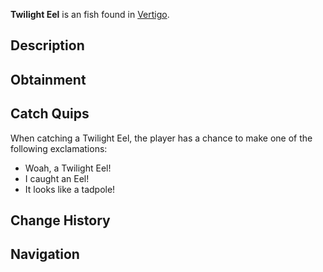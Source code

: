 {{FishInfobox
|image          = Twilight Eel.png
|rarity         = Uncommon
|sea            = First Sea
|location       = [[Vertigo]]
|sublocation    = 
|sources        = Fishing Rod
|radar_location = 
|xp             = 100
|weather        = 
|time           = 
|season         = Winter
|bait           = Insect
|base_weight    = 20
|base_value     = 90
|weight_range   = 10
|base_chance    = 70
|base_resil     = 40
}}
'''Twilight Eel''' is an {{Rarity|Uncommon}} fish found in [[Vertigo]].

== Description ==
{{Description|The Twilight Eel, whilst resembling a giant tadpole, is an Eel. Twilight Eels are extremely slimy, and use the bulb on their head to attract prey.|Bestiary Entry}}

== Obtainment ==
{{Description|Found in Vertigo's Dip.|Bestiary Hint}}
{{Fish Availability|
Vertigo/Vertigos Dip
|top_rods      = 
Trident Rod\265106.65\145219.69;
Leviathan's Fang Rod\256625.6\227354.13;
Free Spirit Rod\242488.38\144296.67;
No-Life Rod\215639.69\200950.34;
Azure Of Lagoon\212787.46\137727.22;
Flimsy Rod\174992.12\174992.12;
Resourceful Rod\162892.71\122643.53;
Buddy Bond Rod\115657.38\95139.92;
Seraphic Rod\197426.71\197426.71;
Tempest Rod\190620.95\190620.95;
Rapid Rod\186165.59\185152.68;
Lucky Rod\127720.16\107173.93;
Ethereal Prism Rod\190232.21\133463.74;
Blazebringer Rod\182611.48\158146.12;
Challenger's Rod\182276.28\180638.47;
Verdant Shear Rod\181377.48\167417.27;
Zeus Rod\181157.24\167417.27;
Depthseeker Rod\180076.3\153692.85;
Rod Of The Forgotten Fang\179909.9\179909.9;
Volcanic Rod\176223.2\130032.73;
Avalanche Rod\174114.26\137511.45;
Rod Of The Depths\168357.18\162976.53;
Rod Of The Exalted One\164747.5\162787.4;
Steady Rod\96352.63\71180.18
|recommended   = Trident Rod
}}

== Catch Quips ==
When catching a Twilight Eel, the player has a chance to make one of the following exclamations:
* Woah, a Twilight Eel!
* I caught an Eel!
* It looks like a tadpole!

== Change History ==
{{Change History|{{subst:Current Version}}}}

== Navigation ==
{{Fish Navbox|Vertigo}}